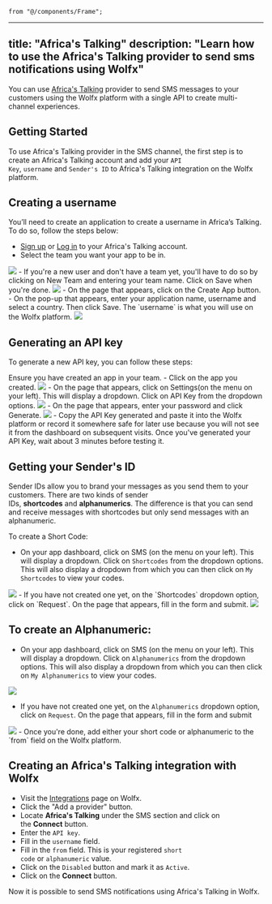     from "@/components/Frame";

---
title: "Africa's Talking"
description: "Learn how to use the Africa's Talking provider to send sms notifications using Wolfx"
---

You can use [Africa's Talking](https://africastalking.com/) provider to send SMS messages to your customers using the Wolfx platform with a single API to create multi-channel experiences.


## Getting Started

To use Africa's Talking provider in the SMS channel, the first step is to create an Africa's Talking account and add your `API Key`, `username` and `Sender's ID` to Africa's Talking integration on the Wolfx platform.

## Creating a username

You’ll need to create an application to create a username in Africa’s Talking. To do so, follow the steps below:

- [Sign up](https://account.africastalking.com/auth/register) or [Log in](https://account.africastalking.com/auth/login) to your Africa's Talking account.
- Select the team you want your app to be in.
<Frame caption="Select the team you want your app to be in."><img src="/images/channels-and-providers/sms/africas-talking/team-africa.png" /> </Frame>
- If you're a new user and don't have a team yet, you'll have to do so by clicking on New Team and entering your team name. Click on Save when you're done.
<Frame caption="If you're a new user and don't have a team yet, you'll have to do so by clicking on New Team and entering your team name. Click on Save when you're done."><img src="/images/channels-and-providers/sms/africas-talking/new-team.png" /> </Frame>
- On the page that appears, click on the Create App button.
- On the pop-up that appears, enter your application name, username and select a country. Then click Save. The `username` is what you will use on the Wolfx platform.
<Frame caption="Enter your application name, username and select a country"><img src="/images/channels-and-providers/sms/africas-talking/new app-africa-talking.png" /> </Frame>

## Generating an API key

To generate a new API key, you can follow these steps:

<Callout>
    Ensure you have created an app in your team.
</Callout>
- Click on the app you created.
<Frame caption="Click on the app you created."><img src="/images/channels-and-providers/sms/africas-talking/new-created-app-africa.png" /> </Frame>
- On the page that appears, click on Settings(on the menu on your left). This will display a dropdown. Click on API Key from the dropdown options.
<Frame caption="Click on API Key from the dropdown options"><img src="/images/channels-and-providers/sms/africas-talking/api-key-africa.png" /> </Frame>
- On the page that appears, enter your password and click Generate.
<Frame caption="Enter your password and click Generate."><img src="/images/channels-and-providers/sms/africas-talking/image-57.png" /> </Frame>
- Copy the API Key generated and paste it into the Wolfx platform or record it somewhere safe for later use because you will not see it from the dashboard on subsequent visits.

<Callout>
    Once you've generated your API Key, wait about 3 minutes before testing it.
</Callout>

## Getting your Sender's ID

Sender IDs allow you to brand your messages as you send them to your customers. There are two kinds of sender IDs, **shortcodes** and **alphanumerics**. The difference is that you can send and receive messages with shortcodes but only send messages with an alphanumeric.

To create a Short Code:

- On your app dashboard, click on SMS (on the menu on your left). This will display a dropdown. Click on `Shortcodes` from the dropdown options. This will also display a dropdown from which you can then click on `My Shortcodes` to view your codes.
<Frame caption="Click on `My Shortcodes` to view your codes"><img src="/images/channels-and-providers/sms/africas-talking/image-58.png" /> </Frame>
- If you have not created one yet, on the `Shortcodes` dropdown option, click on `Request`.
On the page that appears, fill in the form and submit.
<Frame caption="Fill in the form and submit to create shortcode"><img src="/images/channels-and-providers/sms/africas-talking/image-59.png" /> </Frame>


## To create an Alphanumeric:

- On your app dashboard, click on SMS (on the menu on your left). This will display a dropdown. Click on `Alphanumerics` from the dropdown options. This will also display a dropdown from which you can then click on `My Alphanumerics` to view your codes.
<Frame caption="Click on `My Alphanumerics` to view your codes"><img src="/images/channels-and-providers/sms/africas-talking/image-60.png" /> </Frame>

- If you have not created one yet, on the `Alphanumerics` dropdown option, click on `Request`.
On the page that appears, fill in the form and submit
<Frame caption="Click on request, fill in the form and submit"><img src="/images/channels-and-providers/sms/africas-talking/image-61.png" /> </Frame>
- Once you're done, add either your short code or alphanumeric to the `from` field on the Wolfx platform.

## Creating an Africa's Talking integration with Wolfx

- Visit the [Integrations](https://web.novu.co/integrations?utm_campaign=docs-africastalking) page on Wolfx.
- Click the "Add a provider" button.
- Locate **Africa's Talking** under the SMS section and click on the **Connect** button.
- Enter the `API key`.
- Fill in the `username` field.
- Fill in the `from` field. This is your registered `short code` or `alphanumeric` value.
- Click on the `Disabled` button and mark it as `Active`.
- Click on the **Connect** button.

Now it is possible to send SMS notifications using Africa's Talking in Wolfx.